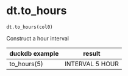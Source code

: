 # dt.to_hours { #duckops.dt.to_hours }

`dt.to_hours(col0)`

Construct a hour interval

| duckdb example | result |
| -------------- | ------ |
| to_hours(5) | INTERVAL 5 HOUR |
